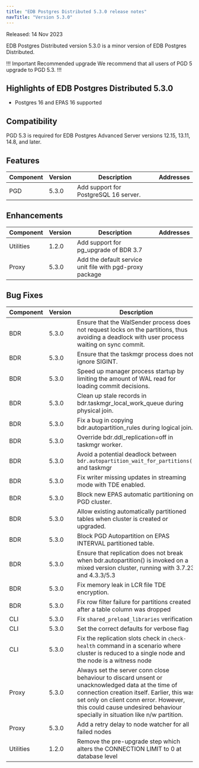 ```yaml
---
title: "EDB Postgres Distributed 5.3.0 release notes"
navTitle: "Version 5.3.0"
---
```


Released: 14 Nov 2023

EDB Postgres Distributed version 5.3.0 is a minor version of EDB Postgres Distributed.

!!! Important Recommended upgrade
We recommend that all users of PGD 5 upgrade to PGD 5.3.
!!!

## Highlights of EDB Postgres Distributed 5.3.0

* Postgres 16 and EPAS 16 supported

## Compatibility

PGD 5.3 is required for EDB Postgres Advanced Server versions 12.15, 13.11, 14.8, and later.

## Features

| Component | Version | Description  | Addresses | 
|-----------|---------|-------------|-----------|
| PGD | 5.3.0 | Add support for PostgreSQL 16 server. | |

## Enhancements

| Component | Version  |Description | Addresses |
|-----------|---------|-------------|-----------|
| Utilities | 1.2.0   | Add support for pg_upgrade of BDR 3.7 | |
| Proxy     | 5.3.0   | Add the default service unit file with pgd-proxy package | |


## Bug Fixes

| Component | Version |Description  | Addresses | 
|-----------|---------|-------------|-----------|
| BDR       | 5.3.0   | Ensure that the WalSender process does not request locks on the partitions, thus avoiding a deadlock with user process waiting on sync commit. | RT97952 |
| BDR       | 5.3.0   | Ensure that the taskmgr process does not ignore SIGINT. ||
| BDR       | 5.3.0   | Speed up manager process startup by limiting the amount of WAL read for loading commit decisions. ||
| BDR       | 5.3.0   | Clean up stale records in bdr.taskmgr_local_work_queue during physical join. ||
| BDR       | 5.3.0   | Fix a bug in copying bdr.autopartition_rules during logical join. ||
| BDR       | 5.3.0   | Override bdr.ddl_replication=off in taskmgr worker. ||
| BDR       | 5.3.0   | Avoid a potential deadlock between `bdr.autopartition_wait_for_partitions()` and taskmgr||
| BDR       | 5.3.0   | Fix writer missing updates in streaming mode with TDE enabled. ||
| BDR       | 5.3.0   | Block new EPAS automatic partitioning on PGD cluster. ||
| BDR       | 5.3.0   | Allow existing automatically partitioned tables when cluster is created or upgraded. ||
| BDR       | 5.3.0   | Block PGD Autopartition on EPAS INTERVAL partitioned table. ||
| BDR       | 5.3.0   | Ensure that replication does not break when bdr.autopartition() is invoked on a mixed version cluster, running with 3.7.23 and 4.3.3/5.3 ||
| BDR       | 5.3.0   | Fix memory leak in LCR file TDE encryption. ||
| BDR       | 5.3.0   | Fix row filter failure for partitions created after a table column was dropped | RT95149 |
| CLI       | 5.3.0   | Fix `shared_preload_libraries` verification  | |
| CLI       | 5.3.0   | Set the correct defaults for verbose flag   | |
| CLI       | 5.3.0   | Fix the replication slots check in `check-health` command in a scenario where cluster is reduced to a single node and the node is a witness node | |
| Proxy     | 5.3.0   | Always set the server conn close behaviour to discard unsent or unacknowledged data at the time of connection creation itself. Earlier, this was set only on client conn error. However, this could cause undesired behaviour specially in situation like n/w partition. | |
| Proxy     | 5.3.0   | Add a retry delay to node watcher for all failed nodes | |
| Utilities | 1.2.0   | Remove the pre-upgrade step which alters the CONNECTION LIMIT to 0 at database level | |


